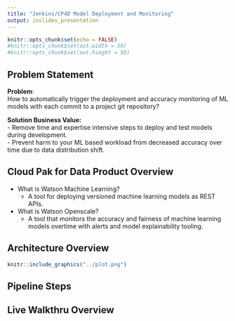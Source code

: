```yaml
---
title: "Jenkins/CP4D Model Deployment and Monitoring"
output: ioslides_presentation
---
```


```r
knitr::opts_chunk$set(echo = FALSE)
#knitr::opts_chunk$set(out.width = 50)
#knitr::opts_chunk$set(out.hieght = 50)
```

## Problem Statement

**Problem**:   
How to automatically trigger the deployment and accuracy monitoring of ML models with each commit to a project git repository?

**Solution Business Value:**  
- Remove time and expertise intensive steps to deploy and test models during development.   
- Prevent harm to your ML based workload from decreased accuracy over time due to data distribution shift.


## Cloud Pak for Data Product Overview

- What is Watson Machine Learning?
  - A tool for deploying versioned machine learning models as REST APIs.
- What is Watson Openscale?
  - A tool that monitors the accuracy and fairness of machine learning models overtime with alerts and model explainability tooling.

## Architecture Overview

```r
knitr::include_graphics("../plot.png")
```


## Pipeline Steps 



## Live Walkthru Overview
